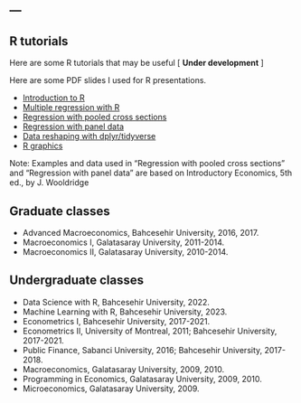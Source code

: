 ---
---

<link rel="stylesheet" href="styles.css" type="text/css">


## R tutorials

Here are some  R tutorials that may be useful [ **Under development** ]



Here are some PDF slides I used for R presentations.


- [Introduction to R ](R_slides/R_intro.pdf)
- [Multiple regression with R ](R_slides/R_ols.pdf)
- [Regression with pooled cross sections](R_slides/R_pooled.pdf)
- [Regression with panel data](R_slides/R_panel.pdf)
- [Data reshaping with dplyr/tidyverse](R_slides/R_reshape.pdf)
- [R graphics](R_slides/R_graphs.pdf)

Note: Examples and data used in "Regression with pooled cross sections" and "Regression with panel data" 
	are based on Introductory Economics, 5th ed., by J. Wooldridge


## Graduate classes

- Advanced Macroeconomics, Bahcesehir University, 2016, 2017.
- Macroeconomics I, Galatasaray University, 2011-2014.
- Macroeconomics II, Galatasaray University, 2010-2014.

## Undergraduate classes

- Data Science with R, Bahcesehir University, 2022.
- Machine Learning with R, Bahcesehir University, 2023.
- Econometrics I, Bahcesehir University, 2017-2021.
- Econometrics II, University of Montreal, 2011; Bahcesehir University, 2017-2021.
- Public Finance, Sabanci University, 2016; Bahcesehir University, 2017-2018.
- Macroeconomics, Galatasaray University, 2009, 2010.
- Programming in Economics, Galatasaray University, 2009, 2010.
- Microeconomics, Galatasaray University, 2009.

